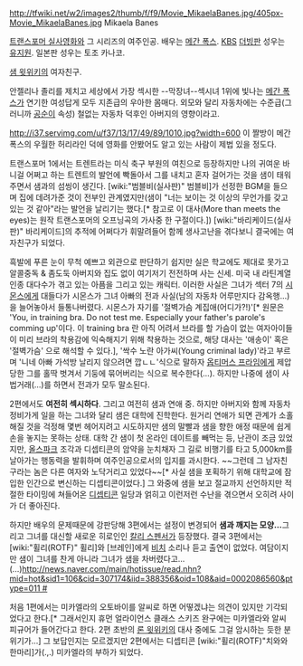 http://tfwiki.net/w2/images2/thumb/f/f9/Movie_MikaelaBanes.jpg/405px-Movie_MikaelaBanes.jpg
Mikaela Banes

[[트랜스포머 실사영화]]와 그 시리즈의 여주인공. 배우는 [[메간 폭스]]. [[KBS]] [[더빙]]판 성우는 [[유지원]]. 일본판 성우는 토조 카나코.

[[샘 윗위키]]의 여자친구. 

안젤리나 졸리를 제치고 세상에서 가장 섹시한 --막장녀--섹시녀 1위에 빛나는 [[메간 폭스]]가 연기한 여성답게 모두 지존급의 우아한 몸매다. 외모와 달리 자동차에는 수준급(그러니까 [[공순이]] 속성) 철없는 자동차 덕후인 아버지의 영향이라고.

http://i37.servimg.com/u/f37/13/17/49/89/1010.jpg?width=600
이 짤방이 메간 폭스의 우월한 허리라인 덕에 영화를 안봤어도 알고 있는 사람이 제법 있을 정도다.

트랜스포머 1에서는 트렌트라는 미식 축구 부원의 여친으로 등장하지만 나의 귀여운 바니걸 어쩌고 하는 트렌트의 발언에 빡돌아서 그를 내치고 혼자 걸어가는 것을 샘이 태워주면서 샘과의 섬씽이 생긴다. [wiki:"범블비(실사판)" 범블비]가 선정한 BGM을 들으며 집에 데려가준 것이 전부인 관계였지만(샘이 "너는 보이는 것 이상의 무언가를 갖고 있는 것 같아"라는 발언을 날리기는 했다.[* 참고로 이 대사(More than meets the eyes)는 원작 트랜스포머의 오프닝곡의 가사중 한 구절이다.]) [wiki:"바리케이드(실사판)" 바리케이드]의 추적에 어쩌다가 휘말려들어 함께 생사고난을 겪다보니 결국에는 여자친구가 되었다. 

흑발에 푸른 눈이 무척 예쁘고 외관으로 판단하기 쉽지만 실은 학교에도 제대로 못가고 알콜중독 & 좀도둑 아버지와 집도 없이 여기저기 전전하며 사는 신세. 미국 내 라틴계열 인종 대다수가 겪고 있는 아픔을 그리고 있는 캐릭터. 이러한 사실은 그녀가 섹터 7의 [[시몬스]]에게 대들다가 시몬스가 그녀 아빠의 전과 사실(남의 자동차 어루만지다 감옥행...)을 늘어놓아서 들통나버렸다. 시몬스가 자기를 '절벽가슴 계집애(어디가?!)'[* 원문은 'You, in training bra. Do not test me. Especially your father's parole's comming up'이다. 이 training bra 란 아직 어려서 브라를 할 가슴이 없는 여자아이들이 미리 브라의 착용감에 익숙해지기 위해 착용하는 것으로, 해당 대사는 '애송이' 혹은 '절벽가슴' 으로 해석할 수 있다.], '싹수 노란 아가씨(Young criminal lady)'라고 부르며 '니네 아빠 가석방 날리지 않으려면 깝ㄴㄴ'식으로 말하자 [[옵티머스 프라임]]에게 제압당한 그를 홀딱 벗겨서 기둥에 묶어버리는 식으로 복수한다(...). 하지만 나중에 샘이 사법거래(...)를 하면서 전과가 모두 말소된다.

2편에서도 '''여전히 섹시하다'''. 그리고 여전히 샘과 연애 중. 하지만 아버지와 함께 자동차 정비가게 일을 하는 그녀와 달리 샘은 대학에 진학한다. 원거리 연애가 되면 관계가 소홀해질 것을 걱정해 몇번 헤어지려고 시도하지만 샘의 말빨과 샘을 향한 애정 때문에 쉽게 손을 놓지는 못하는 상태. 대학 간 샘이 첫 온라인 데이트를 빼먹는 등, 난관이 조금 있었지만, [[올스파크]] 조각과 디셉티콘의 암약을 눈치채자 그 길로 비행기를 타고 5,000km를 날아가는 행동력을 발휘하며 여주인공으로서의 입지를 과시한다. ~~그런데 그 남자친구라는 놈은 다른 여자와 노닥거리고 있었다~~[* 사실 샘을 포획하기 위해 대학교에 잠입한 인간으로 변신하는 디셉티콘이었다.] 그 와중에 샘을 보고 절교까지 선언하지만 적절한 타이밍에 쳐들어온 [[디셉티콘]] 일당과 얽히고 이런저런 수난을 겪으면서 오히려 사이가 더 좋아진다.

하지만 배우의 문제때문에 강판당해 3편에서는 설정이 변경되어 '''샘과 깨지는 모양...'''그리고 그녀를 대신할 새로운 히로인인 [[칼리 스펜서]]가 등장했다. 결국 3편에서는 [wiki:"휠리(ROTF)" 휠리]와 [브레인]에게 [[비치]] 소리나 듣고 출연이 없었다. 여담이지만 샘이 그녀를 찬게 아니라 그녀가 샘을 차버렸다고...(...)[[http://news.naver.com/main/hotissue/read.nhn?mid=hot&sid1=106&cid=307174&iid=388356&oid=108&aid=0002086560&ptype=011 #]]

처음 1편에서는 미카엘라의 오토바이를 알씨로 하면 어떻겠냐는 의견이 있지만 기각되었다고 한다.[* 그래서인지 휴먼 얼라이언스 클래스 스키즈 완구에는 미카엘라와 알씨 피규어가 들어간다고 한다. 2편 초반의 [[론 윗위키]]의 대사 중에도 그걸 암시하는 듯한 분위기가...] 그 보답인지는 모르겠지만 2편에서는 디셉티콘 [wiki:"휠리(ROTF)"치와와 한마리]가(.,.) 미카엘라의 부하가 되었다.
